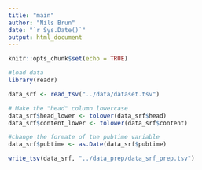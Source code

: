 ```yaml
---
title: "main"
author: "Nils Brun"
date: "`r Sys.Date()`"
output: html_document
---
```


```r
knitr::opts_chunk$set(echo = TRUE)
```

```r
#load data
library(readr)

data_srf <- read_tsv("../data/dataset.tsv")
```


```r
# Make the "head" column lowercase
data_srf$head_lower <- tolower(data_srf$head)
data_srf$content_lower <- tolower(data_srf$content)
```

```r
#change the formate of the pubtime variable
data_srf$pubtime <- as.Date(data_srf$pubtime)
```


```r
write_tsv(data_srf, "../data_prep/data_srf_prep.tsv")
```


